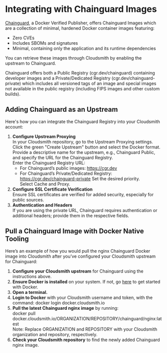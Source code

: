 # Integrating with Chainguard Images

[Chainguard](chainguard.dev), a Docker Verified Publisher, offers Chainguard Images which are a collection of minimal, hardened Docker container images featuring:

- Zero CVEs
- Includes SBOMs and signatures
- Minimal, containing only the application and its runtime dependencies

You can retrieve these images through Cloudsmith by enabling the upstream to Chainguard.

Chainguard offers both a Public Registry (cgr.dev/chainguard) containing developer images and a Private/Dedicated Registry (cgr.dev/chainguard-private) which includes all versioned tags of an image and special images not available in the public registry (including FIPS images and other custom builds).

## Adding Chainguard as an Upstream

Here's how you can integrate the Chainguard Registry into your Cloudsmith account:

1. **Configure Upstream Proxying**  
   In your Cloudsmith repository, go to the Upstream Proxying settings.  
   Click the green "Create Upstream" button and select the Docker format.  
   Provide a descriptive name for the upstream, e.g., Chainguard Public, and specify the URL for the Chainguard Registry.  
   Enter the Chainguard Registry URL:
   - For Chainguard’s public images: https://cgr.dev
   - For Chainguard’s Private/Dedicated Registry: https://cgr.dev/chainguard-private
     Set the desired priority.  
     Select Cache and Proxy.
2. **Configure SSL Certificate Verification**  
   Ensure SSL certificates are verified for added security, especially for public sources.
3. **Authentication and Headers**  
   If you are using the private URL, Chainguard requires authentication or additional headers; provide them in the respective fields.

## Pull a Chainguard Image with Docker Native Tooling

Here’s an example of how you would pull the nginx Chainguard Docker image into Cloudsmith after you’ve configured your Cloudsmith upstream for Chainguard:

1. **Configure your Cloudsmith upstream** for Chainguard using the instructions above.
2. **Ensure Docker is installed** on your system. If not, go [here](https://docs.docker.com/engine/install/) to get started with Docker.
3. **Open a terminal.**
4. **Login to Docker** with your Cloudsmith username and token, with the command: docker login docker.cloudsmith.io
5. **Pull the latest Chainguard nginx image** by running:  
   docker pull docker.cloudsmith.io/ORGANIZATION/REPOSITORY/chainguard/nginx:latest  
   Note: Replace ORGANIZATION and REPOSITORY with your Cloudsmith organization and repository, respectively.
6. **Check your Cloudsmith repository** to find the newly added Chainguard nginx image.

